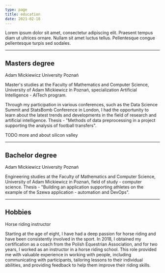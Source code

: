 ```yaml
---
type: page
title: education
date: 2021-02-18
---
```


Lorem ipsum dolor sit amet, consectetur adipiscing elit. Praesent tempus diam ut ultrices ornare. Nullam sit amet luctus tellus. Pellentesque congue pellentesque turpis sed sodales.

---

<h2 style={{marginBottom: "5px"}}>Masters degree</h2>
<p style={{color: "gray", margin: 0}}>Adam Mickiewicz University Poznań</p>

Master's studies at the Faculty of Mathematics and Computer Science, University of Adam Mickiewicz in Poznań, specialization Artificial Intelligence - AITech program.

Through my participation in various conferences, such as the Data Science Summit and StatsBomb Conference in London, I had the opportunity to learn about the latest trends and developments in the field of research and artificial intelligence. Thesis - "Methods of data preprocessing in a project supporting the analysis of football transfers".

TODO more and about silicon valley

---

<h2 style={{marginBottom: "5px"}}>Bachelor degree</h2>
<p style={{color: "gray", margin: 0}}>Adam Mickiewicz University Poznań</p>

Engineering studies at the Faculty of Mathematics and Computer Science, University of Adam Mickiewicz in Poznań, field of study - computer science. Thesis - "Building an application supporting athletes on the example of the Szewa application - automation and DevOps".

---

<h2 style={{marginBottom: "5px"}}>Hobbies</h2>
<p style={{color: "gray", margin: 0}}>Horse riding instructor</p>

Starting at the age of eight, I have had a deep passion for horse riding and have been consistently involved in the sport. In 2018, I obtained my certification as a coach from the Polish Equestrian Association, and for two years, I worked as an instructor in a horse riding school. This role provided me with valuable experience in working with people, including communicating with participants, tailoring lessons to their individual abilities, and providing feedback to help them improve their riding skills.
